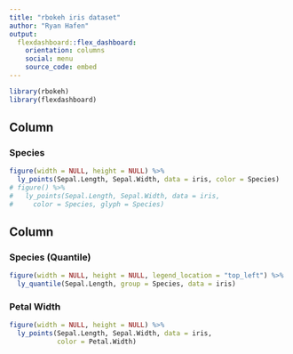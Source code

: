 ```yaml
---
title: "rbokeh iris dataset"
author: "Ryan Hafen"
output:
  flexdashboard::flex_dashboard:
    orientation: columns
    social: menu
    source_code: embed
---
```


```r
library(rbokeh)
library(flexdashboard)
```

Column {data-width=600}
-----------------------------------------------------------------------

### Species

```r
figure(width = NULL, height = NULL) %>%
  ly_points(Sepal.Length, Sepal.Width, data = iris, color = Species)
# figure() %>%
#   ly_points(Sepal.Length, Sepal.Width, data = iris,
#     color = Species, glyph = Species)
```


Column {data-width=400}
-----------------------------------------------------------------------

### Species (Quantile)

```r
figure(width = NULL, height = NULL, legend_location = "top_left") %>%
  ly_quantile(Sepal.Length, group = Species, data = iris)
```

### Petal Width

```r
figure(width = NULL, height = NULL) %>%
  ly_points(Sepal.Length, Sepal.Width, data = iris,
            color = Petal.Width)
```

